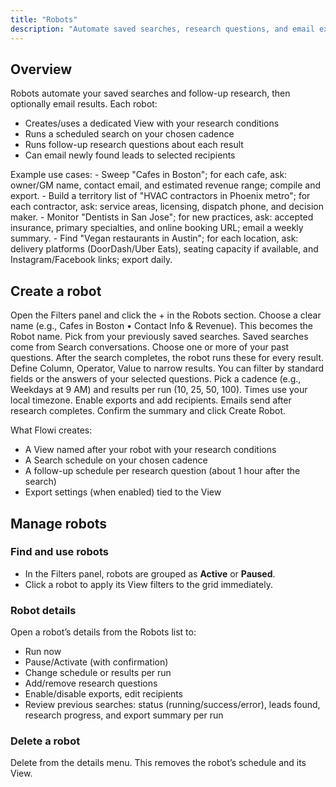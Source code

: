 ```yaml
---
title: "Robots"
description: "Automate saved searches, research questions, and email exports"
---
```


## Overview

Robots automate your saved searches and follow-up research, then optionally email results. Each robot:

- Creates/uses a dedicated View with your research conditions
- Runs a scheduled search on your chosen cadence
- Runs follow-up research questions about each result
- Can email newly found leads to selected recipients

<Info>
  Example use cases:
  - Sweep "Cafes in Boston"; for each cafe, ask:  owner/GM name, contact email, and estimated revenue range; compile and export.
  - Build a territory list of "HVAC contractors in Phoenix metro"; for each contractor, ask: service areas, licensing, dispatch phone, and decision maker.
  - Monitor "Dentists in San Jose"; for new practices, ask: accepted insurance, primary specialties, and online booking URL; email a weekly summary.
  - Find "Vegan restaurants in Austin"; for each location, ask: delivery platforms (DoorDash/Uber Eats), seating capacity if available, and Instagram/Facebook links; export daily.
</Info>

## Create a robot

<Steps>
<Step title="Open Create Robot">Open the Filters panel and click the + in the Robots section.</Step>
<Step title="Name your robot">Choose a clear name (e.g., Cafes in Boston • Contact Info & Revenue). This becomes the Robot name.</Step>
<Step title="Select a saved search">Pick from your previously saved searches. Saved searches come from Search conversations.</Step>
<Step title="Add research questions (optional)">Choose one or more of your past questions. After the search completes, the robot runs these for every result.</Step>
<Step title="Add research conditions (optional)">Define Column, Operator, Value to narrow results. You can filter by standard fields or the answers of your selected questions.</Step>
<Step title="Schedule and limits">Pick a cadence (e.g., Weekdays at 9 AM) and results per run (10, 25, 50, 100). Times use your local timezone.</Step>
<Step title="Email exports (optional)">Enable exports and add recipients. Emails send after research completes.</Step>
<Step title="Review & create">Confirm the summary and click Create Robot.</Step>
</Steps>

What Flowi creates:

- A View named after your robot with your research conditions
- A Search schedule on your chosen cadence
- A follow-up schedule per research question (about 1 hour after the search)
- Export settings (when enabled) tied to the View

## Manage robots

### Find and use robots

- In the Filters panel, robots are grouped as **Active** or **Paused**.
- Click a robot to apply its View filters to the grid immediately.

### Robot details

Open a robot’s details from the Robots list to:

- Run now
- Pause/Activate (with confirmation)
- Change schedule or results per run
- Add/remove research questions
- Enable/disable exports, edit recipients
- Review previous searches: status (running/success/error), leads found, research progress, and export summary per run

### Delete a robot

Delete from the details menu. This removes the robot’s schedule and its View.


